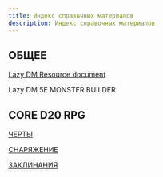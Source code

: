 ```yaml
---
title: Индекс справочных материалов
description: Индекс справочных материалов
---
```


## ОБЩЕЕ

[Lazy DM Resource document](https://cyborgsandmages.com/lazydm-resource-document-ru)

Lazy DM 5E MONSTER BUILDER

## CORE D20 RPG

[ЧЕРТЫ](/posts/cored20rpg/feats)

[СНАРЯЖЕНИЕ](/posts/cored20rpg/equipment-tables)

[ЗАКЛИНАНИЯ](/posts/cored20rpg/spells)

